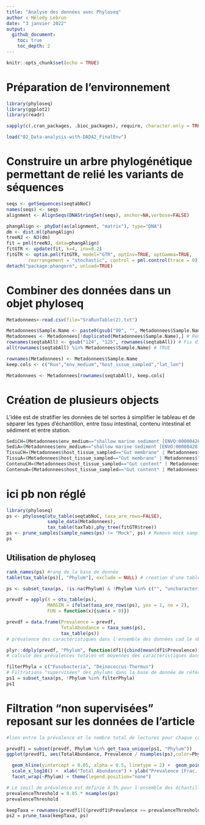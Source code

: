 ```yaml
---
title: "Analyse des données avec Phyloseq"
author : Mélody Lebrun
date: "3 janvier 2022"
output: 
  github_document:
    toc: true
    toc_depth: 2
---
```


```r
knitr::opts_chunk$set(echo = TRUE)
```

# Préparation de l'environnement

```r
library(phyloseq)
library(ggplot2)
library(readr)

```

```r
sapply(c(.cran_packages, .bioc_packages), require, character.only = TRUE)
```

```r
load("02_Data-analysis-with-DADA2_FinalEnv")
```

# Construire un arbre phylogénétique permettant de relié les variants de séquences

```r
seqs <- getSequences(seqtabNoC)
names(seqs) <- seqs 
alignment <- AlignSeqs(DNAStringSet(seqs), anchor=NA,verbose=FALSE)
```

```r
phangAlign <- phyDat(as(alignment, "matrix"), type="DNA")
dm <- dist.ml(phangAlign)
treeNJ <- NJ(dm)
fit = pml(treeNJ, data=phangAlign)
fitGTR <- update(fit, k=4, inv=0.2)
fitGTR <- optim.pml(fitGTR, model="GTR", optInv=TRUE, optGamma=TRUE,
        rearrangement = "stochastic", control = pml.control(trace = 0))
detach("package:phangorn", unload=TRUE)
```

# Combiner des données dans un objet phyloseq

```r
Metadonnees<-read.csv(file="SraRunTable(2).txt")
```

```r
Metadonnees$Sample.Name <- paste0(gsub("00", "", Metadonnees$Sample.Name), "D")
Metadonnees <- Metadonnees[!duplicated(Metadonnees$Sample.Name),] # Remove dupicate entries for reverse reads
rownames(seqtabAll) <- gsub("124", "125", rownames(seqtabAll)) # Fix discrepancy
all(rownames(seqtabAll) %in% Metadonnees$Sample.Name) # TRUE
```

```r
rownames(Metadonnees) <- Metadonnees$Sample.Name
keep.cols <- c("Run","env_medium","host_issue_sampled","lat_lon") 
```

```r
Metadonnees <- Metadonnees[rownames(seqtabAll), keep.cols]
```

# Création de plusieurs objects 
L'idée est de stratifier les données de tel sortes à simplifier le tableau et de séparer les types d'échantillon, entre tissu intestinal, contenu intestinal et sédiment et entre station. 

```r

SediCH=(Metadonnees$env_medium=="shallow marine sediment [ENVO:00000428]" | Metadonnees$lat_lon=="62.21879 S 58.95786 W")
SediA=(Metadonnees$env_medium=="shallow marine sediment [ENVO:00000428]" | Metadonnees$lat_lon=="62.209556 S 58.92900 W")
TissuCH=(Metadonnees$host_tissue_sampled=="Gut membrane" | Metadonnees$lat_lon=="62.21879 S 58.95786 W")
TissuA=(Metadonnees$host_tissue_sampled=="Gut membrane" | Metadonnees$lat_lon=="62.209556 S 58.92900 W")
ContenuCH=(Metadonnees$host_tissue_sampled=="Gut content" | Metadonnees$lat_lon=="62.21879 S 58.95786 W")
ContenuA=(Metadonnees$host_tissue_sampled=="Gut content" | Metadonnees$lat_lon=="62.209556 S 58.92900 W")
```

# ici pb non réglé
```r
library(phyloseq)
ps <- phyloseq(otu_table(seqtabNoC, taxa_are_rows=FALSE), 
               sample_data(Metadonnees), 
               tax_table(taxTab),phy_tree(fitGTR$tree))
ps <- prune_samples(sample_names(ps) != "Mock", ps) # Remove mock sample
ps
```

## Utilisation de phyloseq

```r
rank_names(ps) #rang de la base de donnée
table(tax_table(ps)[, "Phylum"], exclude = NULL) # creation d'une table montrant les phylums avec une caractéristique observée
```

```r
ps <- subset_taxa(ps, !is.na(Phylum) & !Phylum %in% c("", "uncharacterized")) # supression des phylums non caractérisés
```

```r
prevdf = apply(X = otu_table(ps),
               MARGIN = ifelse(taxa_are_rows(ps), yes = 1, no = 2),
               FUN = function(x){sum(x > 0)})

prevdf = data.frame(Prevalence = prevdf,
                    TotalAbundance = taxa_sums(ps),
                    tax_table(ps))
# prévalence des caractéristiques dans l'ensemble des données cad le nb de fois que le taxon apparait dans l'échantillon
```

```r
plyr::ddply(prevdf, "Phylum", function(df1){cbind(mean(df1$Prevalence),sum(df1$Prevalence))})
# calcule des prévalences totales et moyennes des caractéristiques dans chaque embranchement
```

```r
filterPhyla = c("Fusobacteria", "Deinococcus-Thermus")
# Filtrations "supervisées" des phylums dans la base de donnée de référence taxonomique
ps1 = subset_taxa(ps, !Phylum %in% filterPhyla)
ps1
```

# Filtration "non supervisées" reposant sur les données de l'article
```r
#lien entre la prévalence et le nombre total de lectures pour chaque caractéristique.

prevdf1 = subset(prevdf, Phylum %in% get_taxa_unique(ps1, "Phylum"))
ggplot(prevdf1, aes(TotalAbundance, Prevalence / nsamples(ps),color=Phylum)) +

  geom_hline(yintercept = 0.05, alpha = 0.5, linetype = 2) +  geom_point(size = 2, alpha = 0.7) +
  scale_x_log10() +  xlab("Total Abundance") + ylab("Prevalence [Frac. Samples]") +
  facet_wrap(~Phylum) + theme(legend.position="none")
```
 
```r
# Le seuil de prévalence est définie à 5% pour l'ensemble des échantillons
prevalenceThreshold = 0.05 * nsamples(ps)
prevalenceThreshold
```

```r
keepTaxa = rownames(prevdf1)[(prevdf1$Prevalence >= prevalenceThreshold)]
ps2 = prune_taxa(keepTaxa, ps)
```

```r

```

```r

```